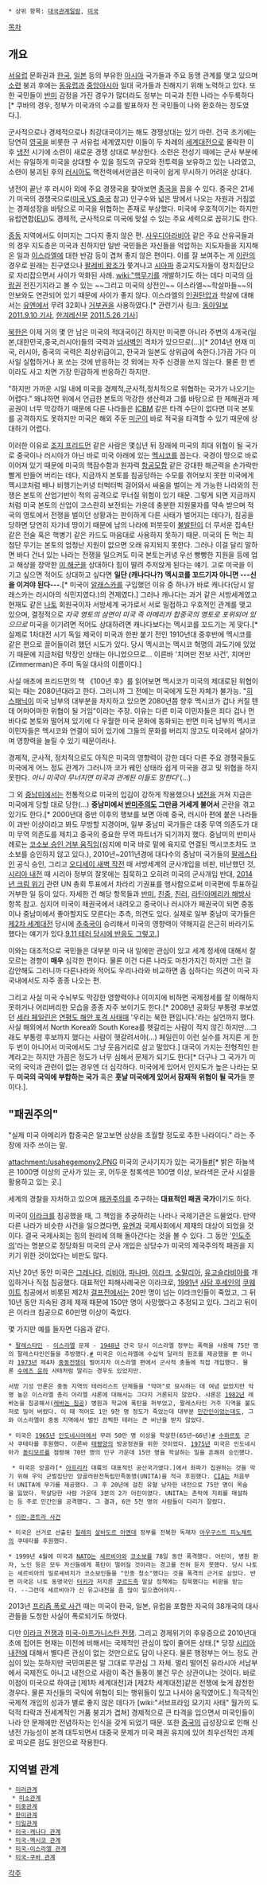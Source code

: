 * 상위 항목: [[대국관계일람]], [[미국]]

[[목차]]
== 개요 ==
[[서유럽]] 문화권과 [[한국]], [[일본]] 등의 부유한 [[아시아]] 국가들과 주요 동맹 관계를 맺고 있으며 [[소련]] 붕괴 후에는 [[동유럽]]과 [[중앙아시아]] 일대 국가들과 친해지기 위해 노력하고 있다. 또한 국민들이 [[반미]] 감정을 가진 경우가 많더라도 정부는 미국과 친한 나라는 수두룩하다[* 쿠바의 경우, 정부가 미국과의 수교를 발표하자 전 국민들이 나와 환호하는 정도였다.].

군사적으로나 경제적으로나 최강대국이기는 해도 경쟁상대는 있기 마련. 건국 초기에는 당연히 [[영국]]을 비롯한 구 서유럽 세계였지만 이들이 두 차례의 [[세계대전]]으로 몰락한 이후 [[냉전]] 시기에 소련이 새로운 경쟁 상대로 부상한다. 소련은 전성기 때에는 군사 부분에서는 유일하게 미국을 상대할 수 있을 정도의 규모와 전투력을 보유하고 있는 나라였고, 소련이 붕괴된 후의 [[러시아]]도 핵전력에서만큼은 미국이 쉽게 무시하기 어려운 상대다.

냉전이 끝난 후 러시아 외에 주요 경쟁국을 찾아보면 [[중국]]을 꼽을 수 있다. 중국은 21세기 미국의 경쟁국으로([[미국 VS 중국]] 참고) 인구수와 넓은 땅에서 나오는 자원과 거침없는 경제성장을 바탕으로 미국을 위협하는 존재로 부상했다. 미국에 우호적이기는 하지만 유럽연합([[EU]])도 경제적, 군사적으로 미국에 맞설 수 있는 주요 세력으로 꼽히기도 한다. 

[[중동]] 지역에서도 이미지는 그다지 좋지 않은 편. [[사우디아라비아]] 같은 주요 산유국들과의 경우 지도층은 미국과 친하지만 일반 국민들은 자신들을 억압하는 지도자들을 지지해온 일과 [[이스라엘]]에 대한 반감 등이 겹쳐 좋지 않은 편이다. 이를 잘 보여주는 게 [[이란]]의 경우로 원래는 친구였으나 [[팔레비 왕조]]가 쫓겨나고 [[시아파]] 종교지도자들이 정치집단으로 자리잡으면서 사이가 악화된 사례. [[wiki:"핵무기]]를 개발하기도 하는 데다 미국의 [[아랍]]권 전진기지라고 볼 수 있는 ~~그리고 미국의 상전인~~ 이스라엘~~학살마들~~의 안보와도 연관되어 있기 때문에 사이가 좋지 않다. 이스라엘의 [[인권탄압]]과 학살에 대해서는 [[유엔]]에서 무려 32회나 [[거부권]]을 사용하였다.[* 관련기사 링크: [[동아일보]] [http://news.donga.com/3/all/20110909/40224827/1 2011.9.10 기사], [[한겨레신문]] [http://www.hani.co.kr/arti/international/america/480227.html 2011.5.26 기사]]

[[북한]]은 이제 거의 몇 안 남은 미국의 적대국이긴 하지만 미국뿐 아니라 주변의 4개국(일본,대한민국,중국,러시아)들의 국력과 [[넘사벽]]인 격차가 있으므로(...)[* 2014년 현재 미국, 러시아, 중국의 국력은 최상위급이고, 한국과 일본도 상위급에 속한다.]가끔 가다 미사일 실험하거나 포 쏘는 것에 반응하는 것 외에는 자주 신경을 쓰지 않는다. 물론 한 번이라도 사고 치면 가장 민감하게 반응하긴 하지만.

"하지만 가까운 시일 내에 미국을 경제적,군사적,정치적으로 위협하는 국가가 나오기는 어렵다." 왜냐하면 위에서 언급한 본토의 막강한 생산력과 그를 바탕으로 한 제해권과 제공권이 너무 막강하기 때문에 다른 나라들은 [[ICBM]] 같은 타격 수단이 없다면 미국 본토를 공격하지도 못하지만 미국은 해외 주둔 [[미군]]이 바로 적국을 타격할 수 있기 때문에 상대하기 어렵다.

이러한 이유로 [[조지 프리드먼]] 같은 사람은 몇십년 뒤 장래에 미국의 최대 위협이 될 국가로 중국이나 러시아가 아닌 바로 미국 아래에 있는 [[멕시코]]를 꼽는다. 국경이 땅으로 바로 이어져 있기 때문에 미국의 핵잠수함과 원자력 [[항공모함]] 같은 강대한 해군력을 손가락만 빨게 만들어 버리는 데다, 지금까지 본토를 침공당하는 수모를 겪어보지 못한 미국에게 멕시코처럼 배나 비행기는커녕 터벅터벅 걸어와서 싸움을 벌이는 게 가능한 나라와의 전쟁은 본토의 산업기반이 적의 공격으로 무너질 위험이 있기 때문. 그렇게 되면 지금까지처럼 미국 본토의 산업이 고스란히 보전되는 가운데 충분한 지원물자를 약속 받으며 적국의 영토에서 전쟁을 벌이던 상황과는 판이하게 다른 사태가 벌어지는 데다가, 침공을 당하면 당연히 자기네 땅이기 때문에 남의 나라에 퍼붓듯이 [[불발탄]]이 더 무서운 집속탄 같은 전술 혹은 핵병기 같은 카드도 마음대로 사용하지 못하기 때문. 미국의 돈 먹는 최첨단 무기는 본토의 엄청난 지원이 없으면 오래 유지되지 못한다. 그러나 이걸 달리 말하면 바다 건너 있는 나라는 전쟁을 일으켜도 미국 본토는커녕 우선 빵빵한 지원을 등에 업고 해상을 장악한 [[미 해군]]을 상대하다 힘이 딸려 주저앉게 된다는 얘기. 고로 미국을 이기고 싶으면 적어도 상대하고 싶다면 '''일단 (캐나다나?) 멕시코를 꼬드기자 아니면 ---신을 이겨야 된다---'''.[* 미국이 [[알래스카]]를 구입했던 이유 중 하나가 바로 캐나다(당시 알래스카는 러시아의 식민지였다.)의 견제였다.] 그러나 캐나다는 과거 같은 서방세계였고 현재도 같은 [[나토]] 회원국이자 서방세계 국가로서 서로 밀접하고 우호적인 관계를 맺고 있으며, 결정적으로 ''자국 영토의 삼면이 미국 즉 아메리카 합중국의 영토로 포위되어 있으므로''  미국을 이기려면 적어도 상대하려면 캐나다보다는 멕시코를 꼬드기는 게 맞다.[* 실제로 1차대전 시기 독일 제국이 미국과 한판 붙기 전인 1910년대 중후반에 멕시코를 같은 편으로 끌어들이려 했던 시도가 있다. 당시 멕시코는 멕시코 혁명의 과도기에 있었기 때문에 지금처럼 막장인 상태는 아니었으므로... 이른바 '치머만 전보 사건', 치머만(Zimmerman)은 주미 독일 대사의 이름이다.]

사실 애초에 프리드먼의 책 《100년 후》를 읽어보면 멕시코가 미국의 제대로된 위협이 되는 때는 2080년대라고 한다. 그러니까 그 전에는 미국에게 도전 자체가 불가능. "[[히스패닉]]이 미국 남부의 대부분을 차지하고 있으면 2080년쯤 향후 멕시코가 겁나 커질 텐데 어마어마한 위협이 될 거임"이라는 주장. 이유는 다른 미국 이민자들은 죄다 겁나 먼 바다로 본토와 떨어져 있기에 다 우월한 미국 문화에 동화되는 반면 미국 남부의 멕시코 이민자들은 멕시코와 연결이 되어 있기에 그들의 문화를 버리지 않고도 미국에서 살아가며 영향력을 늘릴 수 있기 때문이라나.

경제적, 군사적, 정치적으로도 아직은 미국의 영향력이 강한 데다 다른 주요 경쟁국들도 미국에게 어느 정도 관계가 그러니까 코가 꿰인 상태라 쉽게 미국을 경고 및 위협을 하지 못한다. ''아니 미국이 무너지면 미국과 관계된 이들도 망한다'''(...)

그 외 [[중남미]]에서는 전통적으로 미국의 입김이 강하게 작용했으나 [[냉전]]을 거쳐 지금은 미국에게 당할 대로 당한(…) '''중남미에서 [[반미주의]]도 그만큼 거세게 불어서''' 곤란을 겪고 있기도 한다.[* 2000년대 중반 이후의 행보를 보면 아예 중국, 러시아 편에 붙은 나라들이 과반 이상이라고 봐도 무방할 지경이며, 일부 중남미 국가들은 대중 무역 의존도가 대미 무역 의존도를 제치고 중국의 중요한 무역 파트너가 되기까지 했다. 중남미의 반미사례로는 [[코소보/독립 인정 국가 목록|코소보 승인 거부 움직임]](심지에 미국 바로 밑에 육지로 연결된 멕시코조차도 코소보를 승인하지 않고 있다.), 2010년~2011년경에 대다수의 중남미 국가들의 [[팔레스타인]] 공식 승인, 그리고 [[오디세이 새벽 작전]] 때 서방세계의 군사개입을 비판, 비난했던 것, [[시리아 내전]] 때 시리아 정부의 잘못에는 침묵하고 오히려 미국의 군사개입 반대, [[2014년 크림 위기]] 관련 UN 총회 투표에서 차라리 기권표를 행사함으로써 미국편에 투표하길 거부한 일 등이 있다. 자세한 건 해당 항목들과 [[반미#s-2.3|반미]], [[친중]], [[친러]], [[라틴아메리카 해방사]] 항목 참고. 심지어 미국이 패권국에서 내려오고 중국이나 러시아가 패권국이 되면 중동이나 중남미에서 좋아할지도 모른다는 추측, 의견도 있다. 실제로 일부 중남미 국가들은 [[제2차 세계대전]] 당시에 [[추축국]]이 승리해서 미국의 영향력이 약해지길 은근히 바라기도 했다는 얘기가 있다.[[9.11 테러#s-7|9.11 테러 당시에 반응도 그렇고.]]]

이와는 대조적으로 국민들은 대부분 미국 내 일에만 관심이 있고 세계 정세에 대해서 잘 모르는 경향이 '''매우''' 심각한 편이다. 물론 이건 다른 나라도 마찬가지긴 하지만 그런 걸 감안해도 그러니까 다른나라와 적어도 우리나라와 비교하면 좀 심하다는 의견이 미국 자국내에서도 자주 종종 나오는 편.

그리고 사실 미국 수뇌부도 막강한 영향력이나 이미지에 비하면 국제정세를 잘 이해하지 못하거나 어리버리한 모습을 종종 자주 보이기도 한다.[* 2008년 공화당 부통령 후보였던 [[세라 페일린]]은 [[연평도 해안 포격 사태]]때 '우리는 북한 편입니다.'라는 실언까지 했다. 사실 해외에서 North Korea와 South Korea를 헷갈리는 사람이 적지 않긴 하지만...그래도 부통령 후보까지 했다는 사람이 헷갈려서야(...) 페일린이 이런 실수를 저지른 게 한두 번이 아니어서 미국에서도 그냥 웃음거리로 삼고 말았다.] 대국이 가지는 전형적인 한계라고는 하지만 가끔은 정도가 너무 심해서 문제가 되기도 한다[* 더구나 그 국가가 미국의 국익과 관련이 없는 경우엔 더 심각하다. 미국에게 있어서 인지도가 높은 나라는 모두 '''미국의 국익에 부합하는 국가''' 혹은 '''훗날 미국에게 있어서 잠재적 위협이 될 국가'''들 뿐이다.].

== "패권주의" ==
"실제 미국 아메리카 합중국은 알고보면 상상을 초월할 정도로 추한 나라이다." 라는 주장에 자주 쓰이는 말.

attachment:/usahegemony2.PNG
미국의 군사기지가 있는 국가들[http://commons.wikimedia.org/wiki/File:US_military_bases_in_the_world_2007.PNG #][* 밝은 하늘색은 1000명 이상의 군사가 있는 곳, 어두운 청록색은 100명 이상, 보라색은 군사 시설을 활용하고 있는 곳.] 

세계의 경찰을 자처하고 있으며 [[패권주의]]를 추구하는 '''대표적인 패권 국가'''이기도 하다.

미국이 [[이라크]]를 침공했을 때, 그 책임을 추궁하려는 나라나 국제기관은 드물었다. 만약 다른 나라가 비슷한 사건을 일으켰다면, [[유엔]]과 국제사회에서 제재의 대상이 되었을 것이다. 결국 국제사회는 힘의 원리에 의해 돌아간다는 것을 볼 수 있다. 그 동안 '[[인도주의]]'라는 명분으로 정당화된 미국의 군사 개입은 상당수가 미국의 제국주의적 패권을 지키기 위한 것이었다는 비판도 많다. 

지난 20년 동안 미국은 [[그레나다]], [[리비아]], [[파나마]], [[이라크]], [[소말리아]], [[유고슬라비아]]를 개입하거나 직접 침공했다. 대표적인 피해사례국은 이라크로, [[1991년]] [[사담 후세인]]의 [[쿠웨이트]] 침공에서 비롯된 제2차 [[걸프전]]에서는 20만 명이 넘는 이라크인들이 죽었고, 그 뒤 10년 동안 지속된 경제 제재 때문에 150만 명이 사망했다고 추정되고 있다. 그리고 뒤이은 이라크 침공으로 60만명 이상이 죽었다. 

몇 가지만 예를 들자면 다음과 같다.

 * [[팔레스타인]] - [[이스라엘]] 문제 - [[1948년]] 건국 당시 이스라엘 정부는 폭력을 사용해 75만 명의 팔레스타인인들을 추방했다.[http://terms.naver.com/entry.nhn?docId=1519349&cid=104&categoryId=104 #] 미국은 이스라엘에 수십억 달러의 원조를 제공했을 뿐 아니라 [[1973년]] 제4차 [[중동전쟁]]이 벌어지자 이스라엘 편에서 군사적 충돌에 직접 개입했다. 물론 [[수에즈 운하]] 사태처럼 말리는 경우도 있었지만. 

 서방 기성 언론은 중동 지역의 테러리스트 단체들을 "악마"로 묘사하는 데 여념 없었지만 악명 높은 이스라엘 총리 아리엘 샤론에 대해서는 그다지 거론되지 않았다. 샤론은 [[1982년]] 레바논을 침공해서([[레바논 침공]]) 병원과 학교에 폭탄을 퍼부었고, 팔레스타인 거주 지역을 불도저로 밀어 버렸다. 이 때 적어도 1만 9천 명 정도가 죽었는데 대부분 [[민간인]]이었는데도, 그와 이스라엘이 중동 지역에서 벌인 끔찍한 테러는 큰 비난을 받지 않았다.

 * 미국은 [[1965년]] [[인도네시아]]에서 무려 50만 명 이상을 학살한(65년~66년)[http://en.wikipedia.org/wiki/Indonesian_killings_of_1965%E2%80%931966 #] [[수하르토]] 군사 쿠테타를 후원했다. 이른바 [[태평양]]의 방공정권을 위한 것이었다. [[1975년]] 미국은 인도네시아가 [[동티모르]]를 점령해 70만 명의 인구 가운데 15만 명을 학살하는 일을 흔쾌히 승인했다. 

  * 미국은 앙골라[* [[아프리카]] 대륙의 대표적인 공산국가였다.]에서 좌파가 집권하는 것을 막기 위해 우익 군벌집단인 앙골라완전독립민족동맹(UNITA)을 적극 후원했다. [[CIA]]는 처음부터 UNITA에 무기를 제공했다. 그 후 20년에 걸친 유혈 낭자한 내전으로 75만 명이 목숨을 잃었다. 학살당한 사람 가운데 3분의 2가 어린이였다. UNITA는 촌락에 지뢰를 매설하는 등 주로 민간인을 공격했다. 그 결과, 6만 5천 명의 사람들이 다리가 잘렸다.

 * [[이란-콘트라 사건]] 

 * 미국은 선거로 선출된 [[칠레]]의 [[살바도르 아옌데]] 정부를 전복한 독재자 [[아우구스트 피노체트]]의 쿠데타를 후원했다. 

 * 1999년 4월에 미국과 [[NATO]]는 [[세르비아]]와 [[코소보]]를 78일 동안 폭격했다. 어린이, 병원 환자, 노인 등은 모두 자신들에게 폭탄이 떨어질 것이라는 경고를 전혀 듣지 못했다. 당시 나토는 세르비아의 밀로셰비치가 코소보인들을 "인종 청소"했다는 것을 폭격의 근거로 삼았다. 반면 미국은 나토 동맹국인 [[터키]]가 저지른 [[쿠르드족]] 말살 정책에는 침묵했다는 비판을 받는다. --그런데 세르비아가 신 유고내전을 좀 많이 일으켰어야지--

2013년 [[프리즘 폭로 사건]] 때는 미국이 한국, 일본, 유럽을 포함한 자국의 38개국의 대사관들을 도청한 사실이 폭로되기도 하였다.

다만 [[이라크 전쟁]]과 [[미국-아프가니스탄 전쟁]]. 그리고 경제위기의 후유증으로 2010년대 초에 접어든 현재는 이전에 비해서는 국제적인 관심이 많이 줄어든 상태.[* 당장 [[시리아 내전]]에 대해서 별다른 관심이 없는 것만으로도 답이 나온다. 물론 행정부는 어느 정도 관심이 있는 듯하지만 국민여론은 말 그대로 무관심 그 자체. 멀리 떨어진 유라시아 서남부에서 국제전도 아니고 내전으로 사람이 죽건 돌풍이 불건 무슨 상관이냐는 것이다. 바로 이점이 미국으로 하여금 [제1차 세계대전]과 [제2차 세계대전]같은 전쟁에 늦게 참전한 경우다. 물론 자신들의 국익에 위협이 되는 행위들이 있고 나서야 움직였어도.] 적극적인 국제적 개입의 성과가 별로 좋지 않은 데다가 [wiki:"서브프라임 모기지 사태" 월가의 도덕적 타락과 전세계적인 거품 붕괴가 겹쳐] 경제적으로 큰 타격을 입으면서 미국인들이 나라 안 문제에만 전념하자는 인식을 갖게 되었기 때문. 또한 [[중국]]의 급성장으로 인해 신냉전 가능성이 본격 대두되면서 대중국 문제가 미국 패권 유지에 있어 최우선적인 과제로 떠오른 점도 원인으로 작용한다. 

== 지역별 관계 ==
 * [[미러관계]]
  * [[미소관계]]
 * [[미중관계]]
 * [[한미관계]]
 * [[미일관계]]
 * [[미국-캐나다 관계]]
 * [[미국-멕시코 관계]]
 * [[미국-이스라엘 관계]]
 * [[미국-쿠바 관계]]

[[각주]]
